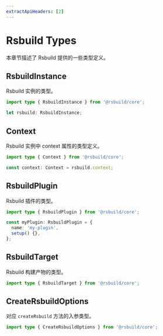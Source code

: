 ```yaml
---
extractApiHeaders: [2]
---
```


# Rsbuild Types

本章节描述了 Rsbuild 提供的一些类型定义。

## RsbuildInstance

Rsbuild 实例的类型。

```ts
import type { RsbuildInstance } from '@rsbuild/core';

let rsbuild: RsbuildInstance;
```

## Context

Rsbuild 实例中 context 属性的类型定义。

```ts
import type { Context } from '@rsbuild/core';

const context: Context = rsbuild.context;
```

## RsbuildPlugin

Rsbuild 插件的类型。

```ts
import type { RsbuildPlugin } from '@rsbuild/core';

const myPlugin: RsbuildPlugin = {
  name: 'my-plugin',
  setup() {},
};
```

## RsbuildTarget

Rsbuild 构建产物的类型。

```ts
import type { RsbuildTarget } from '@rsbuild/core';
```

## CreateRsbuildOptions

对应 `createRsbuild` 方法的入参类型。

```ts
import type { CreateRsbuildOptions } from '@rsbuild/core';
```
